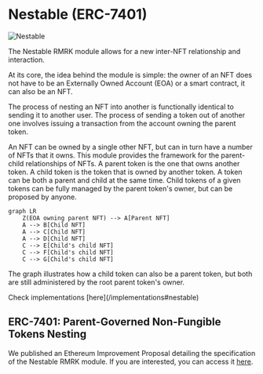 
# Nestable (ERC-7401)

<Image src="/images/nestable.png" alt="Nestable" width={500} height={500} />

The Nestable RMRK module allows for a new inter-NFT relationship and interaction.

At its core, the idea behind the module is simple: the owner of an NFT does not have to be an Externally Owned Account (EOA) or a smart contract, it can also be an NFT.

The process of nesting an NFT into another is functionally identical to sending it to another user. The process of sending a token out of another one involves issuing a transaction from the account owning the parent token.

An NFT can be owned by a single other NFT, but can in turn have a number of NFTs that it owns. This module provides the framework for the parent-child relationships of NFTs. A parent token is the one that owns another token. A child token is the token that is owned by another token. A token can be both a parent and child at the same time. Child tokens of a given tokens can be fully managed by the parent token's owner, but can be proposed by anyone.

```mermaid
graph LR
    Z(EOA owning parent NFT) --> A[Parent NFT]
    A --> B[Child NFT]
    A --> C[Child NFT]
    A --> D[Child NFT]
    C --> E[Child's child NFT]
    C --> F[Child's child NFT]
    C --> G[Child's child NFT]

```

The graph illustrates how a child token can also be a parent token, but both are still administered by the root parent token's owner.

<Callout type='info' emoji='⚙️'>
    Check implementations [here](/implementations#nestable)
</Callout>

## ERC-7401: Parent-Governed Non-Fungible Tokens Nesting

We published an Ethereum Improvement Proposal detailing the specification of the Nestable RMRK module. If you are interested, you can access it [here](https://eips.ethereum.org/EIPS/eip-7401).


